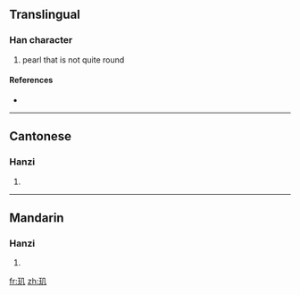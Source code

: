 {{also|璣}}
==Translingual==

===Han character===
{{Han char|rn=96|rad=玉|as=02|sn=6|four=|canj=一土竹弓 (MGHN)}}

# pearl that is not quite round

====References====
* {{Han ref|kx=0727.101|hdz=21101.100|uh=7391|ud=29585}}

----

==Cantonese==

===Hanzi===
{{yue-hanzi|jyut=|y=gei1|tra=璣}}

# {{defn|Cantonese|sort=玉02}}

----

==Mandarin==

===Hanzi===
{{cmn-hanzi|tra=璣|pin=[[jī]] ([[ji1]])|wg=chi<sup>1</sup>}}

# {{defn|Mandarin|sort=玉02}}

[[fr:玑]]
[[zh:玑]]